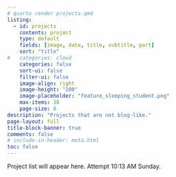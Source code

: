 ```yaml
---
# quarto render projects.qmd
listing:
  - id: projects
    contents: project
    type: default
    fields: [image, date, title, subtitle, part]  
    sort: "title"
#   categories: cloud
    categories: false
    sort-ui: false
    filter-ui: false
    image-align: right
    image-height: "200"
    image-placeholder: "feature_sleeping_student.png"
    max-items: 18
    page-size: 8
description: "Projects that are not blog-like."
page-layout: full
title-block-banner: true
comments: false
# include-in-header: meta.html  
toc: false
---
```


Project list will appear here. Attempt 10:13 AM Sunday.

::: {#projects}

:::
